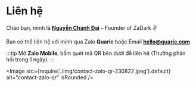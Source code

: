 
# Liên hệ

<AdsByGoogle>
  <ins
    className="adsbygoogle"
    style={{ display: 'block' }}
    data-ad-client="ca-pub-5192881442581767"
    data-ad-slot="8722903447"
    data-ad-format="auto"
    data-full-width-responsive="true"
  ></ins>
</AdsByGoogle>

Chào bạn, mình là [**Nguyễn Chánh Đại**](https://chanhdai.com) – Founder of ZaDark :v:

Bạn có thể liên hệ với mình qua Zalo **Quaric** hoặc Email [**hello@quaric.com**](mailto:hello@quaric.com?subject=Feedback%20ZaDark)

:::tip
Mở **Zalo Mobile**, bấm quét mã QR bên dưới để liên hệ (Thường phản hồi trong 1 ngày).
:::

<Image src={require('./img/contact-zalo-qr-230822.jpeg').default} alt="contact-zalo-qr" isRounded />
